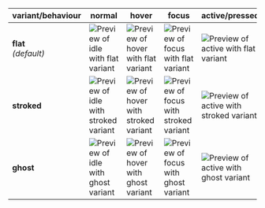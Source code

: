 | variant/behaviour        | normal                                                                                                            | hover                                                                                                               | focus                                                                                                               | active/pressed                                                                                                        | disabled                                                                                                                  |
|--------------------------|-------------------------------------------------------------------------------------------------------------------|---------------------------------------------------------------------------------------------------------------------|---------------------------------------------------------------------------------------------------------------------|-----------------------------------------------------------------------------------------------------------------------|---------------------------------------------------------------------------------------------------------------------------|
| **flat**<br/>_(default)_ | ![Preview of idle with flat variant](design-images/chip/chip-behaviour-variants/chip-idle-variant-flat.png)       | ![Preview of hover with flat variant](design-images/chip/chip-behaviour-variants/chip-hover-variant-flat.png)       | ![Preview of focus with flat variant](design-images/chip/chip-behaviour-variants/chip-focus-variant-flat.png)       | ![Preview of active with flat variant](design-images/chip/chip-behaviour-variants/chip-active-variant-flat.png)       | ![Preview of disabled with flat variant](design-images/chip/chip-behaviour-variants/chip-disabled-variant-flat.png)       |
| **stroked**              | ![Preview of idle with stroked variant](design-images/chip/chip-behaviour-variants/chip-idle-variant-stroked.png) | ![Preview of hover with stroked variant](design-images/chip/chip-behaviour-variants/chip-hover-variant-stroked.png) | ![Preview of focus with stroked variant](design-images/chip/chip-behaviour-variants/chip-focus-variant-stroked.png) | ![Preview of active with stroked variant](design-images/chip/chip-behaviour-variants/chip-active-variant-stroked.png) | ![Preview of disabled with stroked variant](design-images/chip/chip-behaviour-variants/chip-disabled-variant-stroked.png) |
| **ghost**                | ![Preview of idle with ghost variant](design-images/chip/chip-behaviour-variants/chip-idle-variant-ghost.png)     | ![Preview of hover with ghost variant](design-images/chip/chip-behaviour-variants/chip-hover-variant-ghost.png)     | ![Preview of focus with ghost variant](design-images/chip/chip-behaviour-variants/chip-focus-variant-ghost.png)     | ![Preview of active with ghost variant](design-images/chip/chip-behaviour-variants/chip-active-variant-ghost.png)     | ![Preview of disabled with ghost variant](design-images/chip/chip-behaviour-variants/chip-disabled-variant-ghost.png)     |
